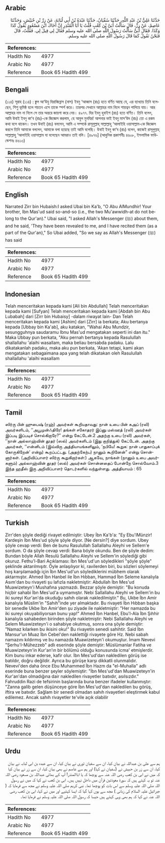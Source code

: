 ## Arabic


<div dir="rtl" lang="ar" style={{fontSize:'larger',backgroundColor:'#f8f9fa',padding:20}}>
حَدَّثَنَا عَلِيُّ بْنُ عَبْدِ اللَّهِ، حَدَّثَنَا سُفْيَانُ، حَدَّثَنَا عَبْدَةُ بْنُ أَبِي لُبَابَةَ، عَنْ زِرِّ بْنِ حُبَيْشٍ، وَحَدَّثَنَا عَاصِمٌ، عَنْ زِرٍّ، قَالَ سَأَلْتُ أُبَىَّ بْنَ كَعْبٍ قُلْتُ يَا أَبَا الْمُنْذِرِ إِنَّ أَخَاكَ ابْنَ مَسْعُودٍ يَقُولُ كَذَا وَكَذَا‏.‏ فَقَالَ أُبَىٌّ سَأَلْتُ رَسُولَ اللَّهِ صلى الله عليه وسلم فَقَالَ لِي قِيلَ لِي‏.‏ فَقُلْتُ، قَالَ فَنَحْنُ نَقُولُ كَمَا قَالَ رَسُولُ اللَّهِ صلى الله عليه وسلم‏.‏
</div>
<div style={{backgroundColor:'#f8f9fa',padding:20, marginBottom: 10}}><table> <thead> <tr> <th>References:</th> <th></th> </tr> </thead> <tbody><tr><td>Hadith No</td><td>4977</td></tr><tr><td>Arabic No</td><td>4977</td></tr><tr><td>Reference</td><td>Book 65 Hadith 499</td></tr></tbody></table></div>

## Bengali


<div dir="ltr" lang="bn" style={{fontSize:'larger',backgroundColor:'#f8f9fa',padding:20}}>
(১১৪) সূরাহ (১১৪) : ক্বুল আ‘উযু বিরাব্বিন্নাস (নাস) ইবনু ‘আব্বাস (রাঃ) হতে বর্ণিত আছে যে, এর ব্যাখ্যায় তিনি বলেছেন, শিশু ভূমিষ্ঠ হলে শয়তন এসে তাকে স্পর্শ করে। তারপর সেখানে আল্লাহর নাম নিলে শায়ত্বন পালিয়ে যায়। আর আল্লাহর নাম না নিলে সে তার অন্তরে জায়গা করে নেয়। ৪৯৭৭. যির ইবনু হুবাইশ (রাঃ) হতে বর্ণিত। তিনি বলেন, আমি উবাই ইবনু কা‘ব (রাঃ)-কে জিজ্ঞেস করলাম, হে আবুল মুনযির! আপনার ভাই ইবনু মাস‘উদ (রাঃ) তো এ রকম কথা বলে থাকেন। তখন উবাই (রাঃ) বললেন, আমি এ সম্পর্কে রাসূলুল্লাহ্ সাল্লাল্লাহু ‘আলাইহি ওয়াসাল্লাম-কে জিজ্ঞেস করলে তিনি আমাকে বললেন, আমাকে বলা হয়েছে তাই আমি বলেছি। উবাই ইবনু কা‘ব (রাঃ) বলেন, কাজেই রাসূলুল্লাহ্ সাল্লাল্লাহু ‘আলাইহি ওয়াসাল্লাম যা বলেছেন আমরাও তাই বলি। [৪৯৭৬] (আধুনিক প্রকাশনীঃ ৪৬০৮, ইসলামিক ফাউন্ডেশনঃ ৪৬১৩)
</div>
<div style={{backgroundColor:'#f8f9fa',padding:20, marginBottom: 10}}><table> <thead> <tr> <th>References:</th> <th></th> </tr> </thead> <tbody><tr><td>Hadith No</td><td>4977</td></tr><tr><td>Arabic No</td><td>4977</td></tr><tr><td>Reference</td><td>Book 65 Hadith 499</td></tr></tbody></table></div>

## English


<div dir="ltr" lang="en" style={{fontSize:'larger',backgroundColor:'#f8f9fa',padding:20}}>
Narrated Zirr bin Hubaish:I asked Ubai bin Ka'b, "O Abu AlMundhir! Your brother, Ibn Mas'ud said so-and-so (i.e., the two Mu'awwidh-at do not belong to the Qur'an)." Ubai said, "I asked Allah's Messenger (ﷺ) about them, and he said, 'They have been revealed to me, and I have recited them (as a part of the Qur'an)," So Ubai added, "So we say as Allah's Messenger (ﷺ) has said
</div>
<div style={{backgroundColor:'#f8f9fa',padding:20, marginBottom: 10}}><table> <thead> <tr> <th>References:</th> <th></th> </tr> </thead> <tbody><tr><td>Hadith No</td><td>4977</td></tr><tr><td>Arabic No</td><td>4977</td></tr><tr><td>Reference</td><td>Book 65 Hadith 499</td></tr></tbody></table></div>

## Indonesian


<div dir="ltr" lang="id" style={{fontSize:'larger',backgroundColor:'#f8f9fa',padding:20}}>
Telah menceritakan kepada kami [Ali bin Abdullah] Telah menceritakan kepada kami [Sufyan] Telah menceritakan kepada kami [Abdah bin Abu Lubabah] dari [Zirr bin Hubaisy] -dalam riwayat lain- Dan Telah menceritakan kepada kami [Ashim] dari [Zirr] ia berkata; Aku bertanya kepada [Ubbay bin Ka'ab], aku katakan, "Wahai Abu Mundzir, sesungguhnya saudaramu Ibnu Mas'ud mengatakan seperti ini dan itu." Maka Ubbay pun berkata, "Aku pernah bertanya kepada Rasulullah shallallahu 'alaihi wasallam, maka beliau bersabda padaku. Lalu dikatakanlah padaku, maka aku pun berkata, 'Akan tetapi, kami akan mengatakan sebagaimana apa yang telah dikatakan oleh Rasulullah shallallahu 'alaihi wasallam
</div>
<div style={{backgroundColor:'#f8f9fa',padding:20, marginBottom: 10}}><table> <thead> <tr> <th>References:</th> <th></th> </tr> </thead> <tbody><tr><td>Hadith No</td><td>4977</td></tr><tr><td>Arabic No</td><td>4977</td></tr><tr><td>Reference</td><td>Book 65 Hadith 499</td></tr></tbody></table></div>

## Tamil


<div dir="ltr" lang="ta" style={{fontSize:'larger',backgroundColor:'#f8f9fa',padding:20}}>
ஸிர்ரு பின் ஹுபைஷ் (ரஹ்) அவர்கள் கூறியதாவது: நான் உபை பின் கஅப் (ரலி) அவர்களிடம், ‘‘அபூமுன்ஃதிரே! தங்கள் சகோதரர் இப்னு மஸ்ஊத் (ரலி) அவர்கள் இப்படி இப்படிச் சொல்கிறாரே?” என்று கேட்டேன்.2 அதற்கு உபை (ரலி) அவர்கள், ‘‘நான் அல்லாஹ்வின் தூதர் (ஸல்) அவர்களிடம் (இது குறித்துக்) கேட்டேன். அதற்கு அவர்கள், ‘‘என்னிடம் (இவ்விரு அத்தியாயங்களிலும், ‘நபியே! கூறுக: நான் பாதுகாப்புக் கோருகிறேன்’ என்று) கூறப்பட்டது. (அதற்கேற்ப) நானும் கூறினேன்” என்று சொன்னார்கள். (அறிவிப்பாளர் ஸிர்ரு கூறுகிறார்கள்:) ஆகவே, நாங்கள் (நானும் உபை அவர்களும்) அல்லாஹ்வின் தூதர் (ஸல்) அவர்கள் சொன்னதைப் போன்றே சொல்வோம்.3 இந்த ஹதீஸ் இரு அறிவிப்பாளர் தொடர்களில் வந்துள்ளது. அத்தியாயம் : 65
</div>
<div style={{backgroundColor:'#f8f9fa',padding:20, marginBottom: 10}}><table> <thead> <tr> <th>References:</th> <th></th> </tr> </thead> <tbody><tr><td>Hadith No</td><td>4977</td></tr><tr><td>Arabic No</td><td>4977</td></tr><tr><td>Reference</td><td>Book 65 Hadith 499</td></tr></tbody></table></div>

## Turkish


<div dir="ltr" lang="tr" style={{fontSize:'larger',backgroundColor:'#f8f9fa',padding:20}}>
Zirr'den şöyle dediği rivayet edilmiştir: Ubey İbn Ka'b'a: "Ey Ebu'lMünzir! Kardeşin İbn Mes'ud şöyle şöyle diyor. [Ne dersin?] diye sordum. Ubey şöyle cevap verdi: Ben de bunu Rasulullah Sallallahu Aleyhi ve Sellem'e sordum. O da şöyle cevap verdi: Bana böyle okundu. Ben de şöyle dedim: Bundan böyle Allah Resulü Sallallahu Aleyhi ve Sellem'in söylediği gibi okuruz. Fethu'l-Bari Açıklaması: İbn Mes'ud'un söyledikleri "şöyle şöyle" şeklinde aktarılmışıtr. Öyle anlaşılıyor ki, ravilerden biri, bu sözleri söylemeyi hoş karşılamadığı için İbn Mes'ud'un söylediklerini mübhem olarak aktarmıştır. Ahmed İbn Hanbel ile İbn Hıbban, Hammad İbn Seleme kanalıyla Asım'dan bu rivayeti şu lafızIa nakletmiştir: Abdullah İbn Mes'ud Muawizeteyn'i Mushafına yazmazdı. Bezzar şöyle demiştir: "Bu konuda hiçbir sahabi İbn Mes'ud'a uymamıştır. Nebi Sallallahu Aleyhi ve Sellem'in bu iki sureyi Kur'an'da okuduğu sahıh olarak nakledilmiştir." Bu, Ukbe İbn Amir kanalıyla Müslim'in "Sahıh"inde yer almaktadır. Bu rivayeti İbn Hıbban başka bir senedle Ukbe İbn Amir'den şu ziyade ile nakletmiştir: "Her namazda bu iki sureyi okuyabiliyorsan bunu yap!" Ahmed İbn Hanbel, Ebu'l-Ala İbn Şıhhir kanalıyla sahabeden birinden şöyle nakletmiştir: Nebi Sallallahu Aleyhi ve Selem Muawizeteyn'i o sahabiye okutmuş, sonra ona şöyle demiştir: "Namaz kılarken bu ikisini oku!" Bu rivayetin senedi sahihtir. Said İbn Mansur'un Muaz İbn Cebel'den naklettiği rivayete göre Hz. Nebi sabah namazını kıldırmış ve bu namazda Muawizeteyn'i okumuştur. İmam Nevevi "Şerhu'I-Mühezzeb" adlı eserinde şöyle demiştir: Müslümanlar Fatiha ve Muawizeteyn'in Kur'an'ın bir bölümü olduğu konusunda icma' etmişlerdir. Kim bunu inkar ederse, kafir olur. İbn Mes'ud'dan nakledilen görüş ise batıldır, doğru değildir. Ayrıca bu görüşe karşı dikkatli olunmalıdır. Nevevi'den daha önce Ebu Muhammed İbn Hazm da "el-Muhalla" adlı eserinde buna benzer şeyler söylemiştir: "İbn Mes'ud'dan Muawizeteyn'in Kur'an'dan olmadığına dair nakledilen rivayetler batııdır, asılsızdır." Fahruddin Razi de tefsirinin başlarında buna benzer ifadeler kullanmıştır: "Zanna galib gelen düşünceye göre İbn Mes'ud'dan nakledilen bu görüş, iftira ve batııdır. Sağlam bir senedi olmadan sahıh rivayetleri eleştirmek kabul edilemez. Ancak sahıh rivayetler te'viIe açık olabilir
</div>
<div style={{backgroundColor:'#f8f9fa',padding:20, marginBottom: 10}}><table> <thead> <tr> <th>References:</th> <th></th> </tr> </thead> <tbody><tr><td>Hadith No</td><td>4977</td></tr><tr><td>Arabic No</td><td>4977</td></tr><tr><td>Reference</td><td>Book 65 Hadith 499</td></tr></tbody></table></div>

## Urdu


<div dir="rtl" lang="ur" style={{fontSize:'larger',backgroundColor:'#f8f9fa',padding:20}}>
ہم سے علی بن عبداللہ نے بیان کیا، ان سے سفیان ثوری نے بیان کیا، ان سے عبدہ بن ابی لبابہ نے بیان کیا، ان سے زر بن حبیش نے (سفیان نے کہا) اور ہم سے عاصم نے بھی بیان کیا، ان سے زر نے بیان کیا کہ میں نے ابی بن کعب رضی اللہ عنہ سے پوچھا کہ یا اباالمنذر! آپ کے بھائی عبداللہ بن مسعود رضی اللہ عنہ تو یہ کہتے ہیں کہ سورۃ معوذتین قرآن میں داخل نہیں ہیں۔ ابی بن کعب نے کہا کہ میں نے رسول اللہ صلی اللہ علیہ وسلم سے اس بات کو پوچھا تھا۔ نبی کریم صلی اللہ علیہ وسلم نے مجھ سے فرمایا کہ ( جبرائیل علیہ السلام کی زبانی ) مجھ سے یوں کہا گیا کہ ایسا کہئیے اور میں نے کہا، ابی بن کعب رضی اللہ عنہ نے کہا کہ ہم بھی وہی کہتے ہیں جیسا کہ رسول اللہ صلی اللہ علیہ وسلم نے فرمایا تھا۔
</div>
<div style={{backgroundColor:'#f8f9fa',padding:20, marginBottom: 10}}><table> <thead> <tr> <th>References:</th> <th></th> </tr> </thead> <tbody><tr><td>Hadith No</td><td>4977</td></tr><tr><td>Arabic No</td><td>4977</td></tr><tr><td>Reference</td><td>Book 65 Hadith 499</td></tr></tbody></table></div>